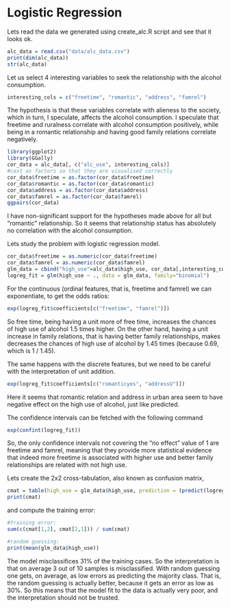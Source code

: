 # Logistic Regression
  
Lets read the data we generated using create_alc.R script and see that it looks ok.
```r
alc_data = read.csv("data/alc_data.csv")
print(dim(alc_data))
str(alc_data)
```

Let us select 4 interesting variables to seek the relationship with the alcohol consumption.

```r
interesting_cols = c("freetime", "romantic", "address", "famrel")
```
The hypothesis is that these variables correlate with alieness to the society, which in turn, I speculate, affects the alcohol consumption. I speculate that freetime and ruralness correlate with alcohol consumption positively, while being in a romantic relationship and having good family relations correlate negatively.

```r
library(ggplot2)
library(GGally)
cor_data = alc_data[, c("alc_use", interesting_cols)]
#cast as factors so that they are visualised correctly
cor_data$freetime = as.factor(cor_data$freetime)
cor_data$romantic = as.factor(cor_data$romantic)
cor_data$address = as.factor(cor_data$address)
cor_data$famrel = as.factor(cor_data$famrel)
ggpairs(cor_data)
```

I have non-significant support for the hypotheses made above for all but "romantic" relationship. So it seems that relationship status has absolutely no correlation with the alcohol consumption.


Lets study the problem with logistic regression model.
```r
cor_data$freetime = as.numeric(cor_data$freetime)
cor_data$famrel = as.numeric(cor_data$famrel)
glm_data = cbind("high_use"=alc_data$high_use, cor_data[,interesting_cols])
logreg_fit = glm(high_use ~ ., data = glm_data, family="binomial")
```

For the continuous (ordinal features, that is, freetime and famrel) we can exponentiate, to get the odds ratios:

```r
exp(logreg_fit$coefficients[c("freetime", "famrel")])
```
So free time, being having a unit more of free time, increases the chances of high use of alcohol 1.5 times higher. On the other hand, having a unit increase in family relations, that is having better family relationships, makes decreases the chances of high use of alcohol by 1.45 times (because 0.69, which is 1 / 1.45).

The same happens with the discrete features, but we need to be careful with the interpretation of unit addition.
```r
exp(logreg_fit$coefficients[c("romanticyes", "addressU")])
```
Here it seems that romantic relation and address in urban area seem to have negative effect on the high use of alcohol, just like predicted.

The confidence intervals can be fetched with the following command
```r
exp(confint(logreg_fit))
```
So, the only confidence intervals not covering the "no effect" value of 1 are freetime and famrel, meaning that they provide more statistical evidence that indeed more freetime is associated with higher use and better family relationships are related with not high use.

Lets create the 2x2 cross-tabulation, also known as confusion matrix,
```r
cmat = table(high_use = glm_data$high_use, prediction = (predict(logreg_fit, newdata=glm_data, type="response") > 0.5))
print(cmat)
```
and compute the training error:
```r
#training error:
sum(c(cmat[1,2], cmat[2,1])) / sum(cmat)
```
```r
#random guessing:
print(mean(glm_data$high_use))
```
The model misclassifices 31% of the training cases. So the interpretation is that on average 3 out of 10 samples is misclassified. With random guessing one gets, on average, as low errors as predicting the majority class. That is, the random guessing is actually better, because it gets an error as low as 30%. So this means that the model fit to the data is actually very poor, and the interpretation should not be trusted.




